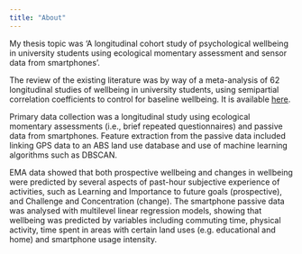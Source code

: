 ```yaml
---
title: "About"
---
```


My thesis topic was ‘A longitudinal cohort study of psychological wellbeing in university students using ecological momentary assessment and sensor data from smartphones’.

The review of the existing literature was by way of a meta-analysis of 62 longitudinal studies of wellbeing in university students, using semipartial correlation coefficients to control for baseline wellbeing. It is available [here](https://www.internationaljournalofwellbeing.org/index.php/ijow/article/view/1897 "Opens in new tab"){target="_blank" rel="noopener noreferrer"}.

Primary data collection was a longitudinal study using ecological momentary assessments (i.e., brief repeated questionnaires) and passive data from smartphones. Feature extraction from the passive data included linking GPS data to an ABS land use database and use of machine learning algorithms such as DBSCAN.

EMA data showed that both prospective wellbeing and changes in wellbeing were predicted by several aspects of past-hour subjective experience of activities, such as Learning and Importance to future goals (prospective), and Challenge and Concentration (change). The smartphone passive data was analysed with multilevel linear regression models, showing that wellbeing was predicted by variables including commuting time, physical activity, time spent in areas with certain land uses (e.g. educational and home) and smartphone usage intensity.
